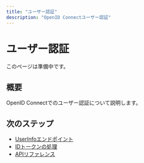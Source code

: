 ```yaml
---
title: "ユーザー認証"
description: "OpenID Connectユーザー認証"
---
```


# ユーザー認証

このページは準備中です。

## 概要

OpenID Connectでのユーザー認証について説明します。

## 次のステップ

- [UserInfoエンドポイント](/ja/oidc/userinfo-endpoint)
- [IDトークンの処理](/ja/oidc/id-token-handling)
- [APIリファレンス](/ja/api-reference)
